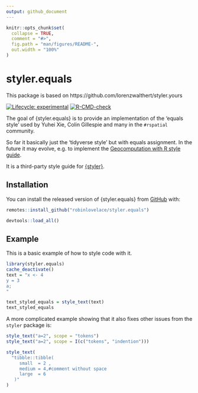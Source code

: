 ```yaml
---
output: github_document
---
```


<!-- README.md is generated from README.Rmd. Please edit that file -->

```r
knitr::opts_chunk$set(
  collapse = TRUE,
  comment = "#>",
  fig.path = "man/figures/README-",
  out.width = "100%"
)
```

# styler.equals

This package is based on https://github.com/lorenzwalthert/styler.yours

<!-- badges: start -->
[![Lifecycle: experimental](https://img.shields.io/badge/lifecycle-experimental-orange.svg)](https://lifecycle.r-lib.org/articles/stages.html#experimental)
[![R-CMD-check](https://github.com/Robinlovelace/styler.equals/actions/workflows/R-CMD-check.yaml/badge.svg)](https://github.com/Robinlovelace/styler.equals/actions/workflows/R-CMD-check.yaml)
<!-- badges: end -->

The goal of {styler.equals} is to provide an implementation of the 'equals style' used by Yuhei Xie, Colin Gillespie and many in the `#rspatial` community.

So far it basically just the 'tidyverse style' but with equals assignment.
In the future it may evolve, e.g. to implement the [Geocomputation with R style guide](https://github.com/geocompx/geocompr/blob/main/misc/our-style.md).

It is a third-party
style guide for [{styler}](https://styler.r-lib.org).


## Installation

You can install the released version of {styler.equals} from [GitHub](https://github.com) with:

``` r
remotes::install_github("robinlovelace/styler.equals")
```

```r
devtools::load_all()
```

## Example

This is a basic example of how to style code with it.

```r
library(styler.equals)
cache_deactivate()
text = "x <- 4
y = 3
a;
"

text_styled_equals = style_text(text)
text_styled_equals
```

A more complicated example showing that it also fixes other issues from the `styler` package is:

```r
style_text("a=2", scope = "tokens")
style_text("a=2", scope = I(c("tokens", "indention")))
```

```r
style_text(
  "tibble::tibble(
     small  = 2 ,
     medium = 4,#comment without space
     large  = 6
   )"
)
```